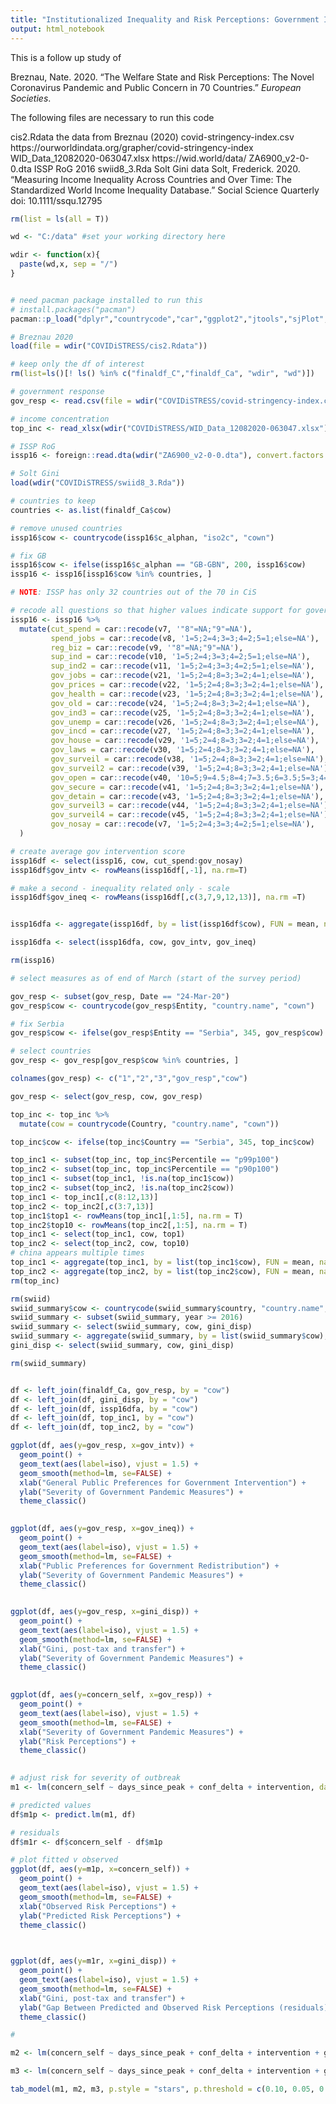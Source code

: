 ```yaml
---
title: "Institutionalized Inequality and Risk Perceptions: Government Intervention and Social Welfare during the Novel Coronavirus Pandemic"
output: html_notebook
---
```


This is a follow up study of 

Breznau, Nate. 2020. “The Welfare State and Risk Perceptions: The Novel Coronavirus Pandemic and Public Concern in 70 Countries.” *European Societies*.

The following files are necessary to run this code

cis2.Rdata                            the data from Breznau (2020)
covid-stringency-index.csv            https://ourworldindata.org/grapher/covid-stringency-index
WID_Data_12082020-063047.xlsx          https://wid.world/data/
ZA6900_v2-0-0.dta                     ISSP RoG 2016
swiid8_3.Rda                          Solt Gini data
Solt, Frederick. 2020. "Measuring Income Inequality Across Countries and Over Time: The Standardized World Income Inequality Database." Social Science Quarterly doi: 10.1111/ssqu.12795



```r

rm(list = ls(all = T))

wd <- "C:/data" #set your working directory here

wdir <- function(x){
  paste(wd,x, sep = "/")
}


# need pacman package installed to run this
# install.packages("pacman")
pacman::p_load("dplyr","countrycode","car","ggplot2","jtools","sjPlot","sjmisc","sjlabelled","tidyverse","psych","lavaan","kableExtra","ggrepel","stringi","margins","readxl","foreign")

```


```r
# Breznau 2020
load(file = wdir("COVIDiSTRESS/cis2.Rdata"))

# keep only the df of interest
rm(list=ls()[! ls() %in% c("finaldf_C","finaldf_Ca", "wdir", "wd")])

# government response
gov_resp <- read.csv(file = wdir("COVIDiSTRESS/covid-stringency-index.csv"), header = T)

# income concentration
top_inc <- read_xlsx(wdir("COVIDiSTRESS/WID_Data_12082020-063047.xlsx"))

# ISSP RoG
issp16 <- foreign::read.dta(wdir("ZA6900_v2-0-0.dta"), convert.factors = F)

# Solt Gini
load(wdir("COVIDiSTRESS/swiid8_3.Rda"))

# countries to keep
countries <- as.list(finaldf_Ca$cow)

# remove unused countries
issp16$cow <- countrycode(issp16$c_alphan, "iso2c", "cown")

# fix GB
issp16$cow <- ifelse(issp16$c_alphan == "GB-GBN", 200, issp16$cow)
issp16 <- issp16[issp16$cow %in% countries, ]

# NOTE: ISSP has only 32 countries out of the 70 in CiS

```


```r
# recode all questions so that higher values indicate support for government intervention
issp16 <- issp16 %>%
  mutate(cut_spend = car::recode(v7, '"8"=NA;"9"=NA'),
         spend_jobs = car::recode(v8, '1=5;2=4;3=3;4=2;5=1;else=NA'),
         reg_biz = car::recode(v9, '"8"=NA;"9"=NA'),
         sup_ind = car::recode(v10, '1=5;2=4;3=3;4=2;5=1;else=NA'),
         sup_ind2 = car::recode(v11, '1=5;2=4;3=3;4=2;5=1;else=NA'),
         gov_jobs = car::recode(v21, '1=5;2=4;8=3;3=2;4=1;else=NA'),
         gov_prices = car::recode(v22, '1=5;2=4;8=3;3=2;4=1;else=NA'),
         gov_health = car::recode(v23, '1=5;2=4;8=3;3=2;4=1;else=NA'),
         gov_old = car::recode(v24, '1=5;2=4;8=3;3=2;4=1;else=NA'),
         gov_ind3 = car::recode(v25, '1=5;2=4;8=3;3=2;4=1;else=NA'),
         gov_unemp = car::recode(v26, '1=5;2=4;8=3;3=2;4=1;else=NA'),
         gov_incd = car::recode(v27, '1=5;2=4;8=3;3=2;4=1;else=NA'),
         gov_house = car::recode(v29, '1=5;2=4;8=3;3=2;4=1;else=NA'),
         gov_laws = car::recode(v30, '1=5;2=4;8=3;3=2;4=1;else=NA'),
         gov_surveil = car::recode(v38, '1=5;2=4;8=3;3=2;4=1;else=NA'),
         gov_surveil2 = car::recode(v39, '1=5;2=4;8=3;3=2;4=1;else=NA'),
         gov_open = car::recode(v40, '10=5;9=4.5;8=4;7=3.5;6=3.5;5=3;4=2.5;3=2.5;2=2;1=1.5;0=1;else=NA'),
         gov_secure = car::recode(v41, '1=5;2=4;8=3;3=2;4=1;else=NA'),
         gov_detain = car::recode(v43, '1=5;2=4;8=3;3=2;4=1;else=NA'),
         gov_surveil3 = car::recode(v44, '1=5;2=4;8=3;3=2;4=1;else=NA'),
         gov_surveil4 = car::recode(v45, '1=5;2=4;8=3;3=2;4=1;else=NA'),
         gov_nosay = car::recode(v7, '1=5;2=4;3=3;4=2;5=1;else=NA'),
  )

# create average gov intervention score
issp16df <- select(issp16, cow, cut_spend:gov_nosay)
issp16df$gov_intv <- rowMeans(issp16df[,-1], na.rm=T)

# make a second - inequality related only - scale
issp16df$gov_ineq <- rowMeans(issp16df[,c(3,7,9,12,13)], na.rm =T)


issp16dfa <- aggregate(issp16df, by = list(issp16df$cow), FUN = mean, na.rm = T)

issp16dfa <- select(issp16dfa, cow, gov_intv, gov_ineq)

rm(issp16)

```

```r

# select measures as of end of March (start of the survey period)

gov_resp <- subset(gov_resp, Date == "24-Mar-20")
gov_resp$cow <- countrycode(gov_resp$Entity, "country.name", "cown")

# fix Serbia
gov_resp$cow <- ifelse(gov_resp$Entity == "Serbia", 345, gov_resp$cow)

# select countries
gov_resp <- gov_resp[gov_resp$cow %in% countries, ]

colnames(gov_resp) <- c("1","2","3","gov_resp","cow")

gov_resp <- select(gov_resp, cow, gov_resp)

```


```r
top_inc <- top_inc %>%
  mutate(cow = countrycode(Country, "country.name", "cown"))

top_inc$cow <- ifelse(top_inc$Country == "Serbia", 345, top_inc$cow)

top_inc1 <- subset(top_inc, top_inc$Percentile == "p99p100")
top_inc2 <- subset(top_inc, top_inc$Percentile == "p90p100")
top_inc1 <- subset(top_inc1, !is.na(top_inc1$cow))
top_inc2 <- subset(top_inc2, !is.na(top_inc2$cow))
top_inc1 <- top_inc1[,c(8:12,13)]
top_inc2 <- top_inc2[,c(3:7,13)]
top_inc1$top1 <- rowMeans(top_inc1[,1:5], na.rm = T)
top_inc2$top10 <- rowMeans(top_inc2[,1:5], na.rm = T)
top_inc1 <- select(top_inc1, cow, top1)
top_inc2 <- select(top_inc2, cow, top10)
# china appears multiple times
top_inc1 <- aggregate(top_inc1, by = list(top_inc1$cow), FUN = mean, na.rm = T)
top_inc2 <- aggregate(top_inc2, by = list(top_inc2$cow), FUN = mean, na.rm = T)
rm(top_inc)

```


```r
rm(swiid)
swiid_summary$cow <- countrycode(swiid_summary$country, "country.name", "cown")
swiid_summary <- subset(swiid_summary, year >= 2016)
swiid_summary <- select(swiid_summary, cow, gini_disp)
swiid_summary <- aggregate(swiid_summary, by = list(swiid_summary$cow), FUN = mean, na.rm = T)
gini_disp <- select(swiid_summary, cow, gini_disp)

rm(swiid_summary)



```

```r

df <- left_join(finaldf_Ca, gov_resp, by = "cow")
df <- left_join(df, gini_disp, by = "cow")
df <- left_join(df, issp16dfa, by = "cow")
df <- left_join(df, top_inc1, by = "cow")
df <- left_join(df, top_inc2, by = "cow")

```

```r
ggplot(df, aes(y=gov_resp, x=gov_intv)) +
  geom_point() +
  geom_text(aes(label=iso), vjust = 1.5) +
  geom_smooth(method=lm, se=FALSE) +
  xlab("General Public Preferences for Government Intervention") +
  ylab("Severity of Government Pandemic Measures") +
  theme_classic()
  
```

```r
ggplot(df, aes(y=gov_resp, x=gov_ineq)) +
  geom_point() +
  geom_text(aes(label=iso), vjust = 1.5) +
  geom_smooth(method=lm, se=FALSE) +
  xlab("Public Preferences for Government Redistribution") +
  ylab("Severity of Government Pandemic Measures") +
  theme_classic()
  
```
```r
ggplot(df, aes(y=gov_resp, x=gini_disp)) +
  geom_point() +
  geom_text(aes(label=iso), vjust = 1.5) +
  geom_smooth(method=lm, se=FALSE) +
  xlab("Gini, post-tax and transfer") +
  ylab("Severity of Government Pandemic Measures") +
  theme_classic()
  
```




```r
ggplot(df, aes(y=concern_self, x=gov_resp)) +
  geom_point() +
  geom_text(aes(label=iso), vjust = 1.5) +
  geom_smooth(method=lm, se=FALSE) +
  xlab("Severity of Government Pandemic Measures") +
  ylab("Risk Perceptions") +
  theme_classic()
  
```


```r

# adjust risk for severity of outbreak
m1 <- lm(concern_self ~ days_since_peak + conf_delta + intervention, data = df)

# predicted values
df$m1p <- predict.lm(m1, df)

# residuals
df$m1r <- df$concern_self - df$m1p 

# plot fitted v observed
ggplot(df, aes(y=m1p, x=concern_self)) +
  geom_point() +
  geom_text(aes(label=iso), vjust = 1.5) +
  geom_smooth(method=lm, se=FALSE) +
  xlab("Observed Risk Perceptions") +
  ylab("Predicted Risk Perceptions") +
  theme_classic()

  
```


```r


ggplot(df, aes(y=m1r, x=gini_disp)) +
  geom_point() +
  geom_text(aes(label=iso), vjust = 1.5) +
  geom_smooth(method=lm, se=FALSE) +
  xlab("Gini, post-tax and transfer") +
  ylab("Gap Between Predicted and Observed Risk Perceptions (residuals)") +
  theme_classic()

#   
```

```r
m2 <- lm(concern_self ~ days_since_peak + conf_delta + intervention + gini_disp, data = df)

m3 <- lm(concern_self ~ days_since_peak + conf_delta + intervention + gdp, data = df)

tab_model(m1, m2, m3, p.style = "stars", p.threshold = c(0.10, 0.05, 0.01), show.ci = F, rm.terms = c("(Intercept)"),  dv.labels = c("M1", "M2","M3"), pred.labels = c("Days Since Curve Inflection", "New Cases", "Intervention Speed", "Gini, post", "GDP"))
```

